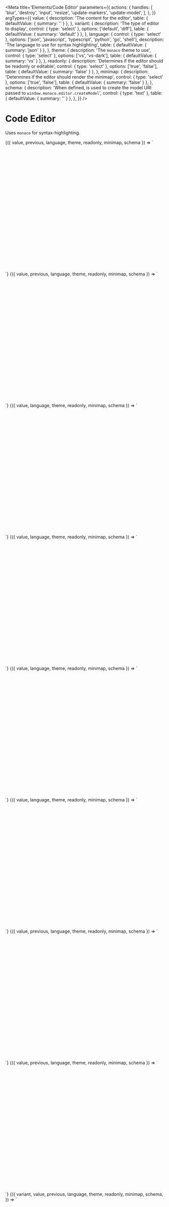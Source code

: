 
<Meta
  title='Elements/Code Editor'
  parameters={{
    actions: {
      handles: [
        'blur',
        'destroy',
        'input',
        'resize',
        'update-markers',
        'update-model',
      ],
    },
  }}
  argTypes={{
    value: {
      description: 'The content for the editor',
      table: { defaultValue: { summary: '' } },
    },
    variant: {
      description: 'The type of editor to display',
      control: { type: 'select' },
      options: ['default', 'diff'],
      table: { defaultValue: { summary: 'default' } },
    },
    language: {
      control: { type: 'select' },
      options: ['json', 'javascript', 'typescript', 'python', 'go', 'shell'],
      description: 'The language to use for syntax highlighting',
      table: { defaultValue: { summary: 'json' } },
    },
    theme: {
      description: 'The `monaco` theme to use',
      control: { type: 'select' },
      options: ['vs', 'vs-dark'],
      table: { defaultValue: { summary: 'vs' } },
    },
    readonly: {
      description: 'Determines if the editor should be readonly or editable',
      control: { type: 'select' },
      options: ['true', 'false'],
      table: { defaultValue: { summary: 'false' } },
    },
    minimap: {
      description: 'Determines if the editor should render the minimap',
      control: { type: 'select' },
      options: ['true', 'false'],
      table: { defaultValue: { summary: 'false' } },
    },
    schema: {
      description:
        'When defined, is used to create the model URI passed to `window.monaco.editor.createModel`',
      control: { type: 'text' },
      table: { defaultValue: { summary: '' } },
    },
  }}
/>

# Code Editor

Uses `monaco` for syntax-highlighting.

<Canvas>
  <Story
    name='JSON editor'
    args={{
      language: 'json',
      value: jsonCodeExampleSrc,
    }}
  >
    {({ value, previous, language, theme, readonly, minimap, schema }) => `
    <div style='width: 400px; height: 400px;'>
      <v-code-editor
        value='${value}'
        previous='${previous}'
        language='${language}'
        theme='${theme}'
        readonly='${readonly}'
        minimap='${minimap}'
        schema='${schema ?? ''}'
      />
    </div>
    `}
  </Story>
</Canvas>

<Canvas>
  <Story
    name='JavaScript editor'
    args={{
      language: 'javascript',
      value: jsCodeExampleSrc,
    }}
  >
    {({ value, previous, language, theme, readonly, minimap, schema }) => `
    <div style='width: 400px; height: 400px;'>
      <v-code-editor
        value='${value}'
        previous='${previous}'
        language='${language}'
        theme='${theme}'
        readonly='${readonly}'
        minimap='${minimap}'
        schema='${schema ?? ''}'
      />
    </div>
    `}
  </Story>
</Canvas>

<Canvas>
  <Story
    name='TypeScript editor'
    args={{
      language: 'typescript',
      value: tsCodeExampleSrc,
    }}
  >
    {({ value, language, theme, readonly, minimap, schema }) => `
    <div style='width: 400px; height: 400px;'>
      <v-code-editor 
        value='${value}'
        language='${language}'
        theme='${theme}'
        readonly='${readonly}'
        minimap='${minimap}'
        schema='${schema ?? ''}'
      />
    </div>
    `}
  </Story>
</Canvas>

<Canvas>
  <Story
    name='Python editor'
    args={{
      language: 'python',
      value: pythonCodeExampleSrc,
    }}
  >
    {({ value, language, theme, readonly, minimap, schema }) => `
    <div style='width: 400px; height: 400px;'>
      <v-code-editor 
        value='${value}'
        language='${language}'
        theme='${theme}'
        readonly='${readonly}'
        minimap='${minimap}'
        schema='${schema ?? ''}'
      />
    </div>
    `}
  </Story>
</Canvas>

<Canvas>
  <Story
    name='Go editor'
    args={{
      language: 'go',
      value: goCodeExampleSrc,
    }}
  >
    {({ value, language, theme, readonly, minimap, schema }) => `
    <div style='width: 400px; height: 400px;'>
      <v-code-editor 
        value='${value}'
        language='${language}'
        theme='${theme}'
        readonly='${readonly}'
        minimap='${minimap}'
        schema='${schema ?? ''}'
      />
    </div>
    `}
  </Story>
</Canvas>

<Canvas>
  <Story
    name='Shell editor'
    args={{
      language: 'shell',
      value: shellCodeExampleSrc,
    }}
  >
    {({ value, language, theme, readonly, minimap, schema }) => `
    <div style='width: 400px; height: 400px;'>
      <v-code-editor 
        value='${value}'
        language='${language}'
        theme='${theme}'
        readonly='${readonly}'
        minimap='${minimap}'
        schema='${schema ?? ''}'
      />
    </div>
    `}
  </Story>
</Canvas>

<Canvas>
  <Story
    name='Readonly editor'
    args={{
      language: 'json',
      value: jsonCodeExampleSrc,
      readonly: true,
    }}
  >
    {({ value, previous, language, theme, readonly, minimap, schema }) => `
    <div style='width: 400px; height: 400px;'>
      <v-code-editor
        value='${value}'
        previous='${previous}'
        language='${language}'
        theme='${theme}'
        readonly='${readonly}'
        minimap='${minimap}'
        schema='${schema ?? ''}'
      />
    </div>
    `}
  </Story>
</Canvas>

<Canvas>
  <Story
    name='Mini Map'
    args={{
      language: 'json',
      value: jsonCodeExampleSrc,
      minimap: true,
    }}
  >
    {({ value, previous, language, theme, readonly, minimap, schema }) => `
    <div style='width: 400px; height: 400px;'>
      <v-code-editor
        value='${value}'
        previous='${previous}'
        language='${language}'
        theme='${theme}'
        readonly='${readonly}'
        minimap='${minimap}'
        schema='${schema ?? ''}'
      />
    </div>
    `}
  </Story>
</Canvas>

<Canvas>
  <Story
    name='Diff editor'
    args={{
      variant: 'diff',
      language: 'json',
      value: diffCodeExampleSrc.value,
      previous: diffCodeExampleSrc.previous,
    }}
  >
    {({
      variant,
      value,
      previous,
      language,
      theme,
      readonly,
      minimap,
      schema,
    }) => `
    <div style='width: auto; height: 400px;'>
      <v-code-editor
        variant='${variant}'
        value='${value}'
        previous='${previous}'
        language='${language}'
        theme='${theme}'
        readonly='${readonly}'
        minimap='${minimap}'
        schema='${schema ?? ''}'
      />
    </div>
    `}
  </Story>
</Canvas>
